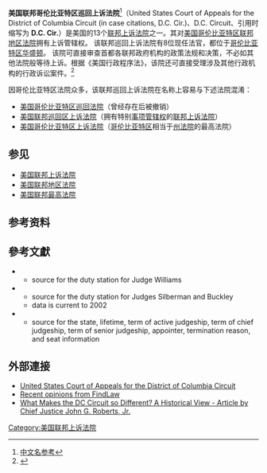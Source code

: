 {{distinguish|美国哥伦比亚特区巡回法院|美国联邦巡回区上诉法院}}
{{noteTA
|G1=USState
|G2=美國總統
}}
{{Infobox U.S. court of appeals
|circuit name = 美国哥伦比亚特区联邦巡回上诉法院
|abbrev = D.C. Cir.
|appeals from = 哥伦比亚特区
|location = {{USA}}[[哥伦比亚特区|哥伦比亚特区]][[华盛顿|华盛顿]]
|map image name = 
|map image width = 
|map image caption = 
|seal = District of Columbia Court of Appeals Seal.svg
|seal size = 150
|chief judge = 
|active judges = 8
|senior judges = 
|established = 
|official site = http://www.cadc.uscourts.gov/
}}

'''美国联邦哥伦比亚特区巡回上诉法院'''<ref>[http://www.voachinese.com/articleprintview/466560.html 中文名参考]</ref>（United States Court of Appeals for the District of Columbia Circuit (in case citations, D.C. Cir.)、D.C. Circuit、引用时缩写为 '''D.C. Cir.'''）是美国的13个[[美国联邦上诉法院|联邦上诉法院]]之一。其对[[美国哥伦比亚特区联邦地区法院|美国哥伦比亚特区联邦地区法院]]拥有上诉管辖权。
该联邦巡回上诉法院有8位现任法官，都位于[[哥伦比亚特区|哥伦比亚特区]][[华盛顿|华盛顿]]。
该院可直接审查首都各联邦政府机构的政策法规和决策，不必如其他法院般等待上诉。根据《美国行政程序法》，该院还可直接受理涉及其他行政机构的行政诉讼案件。<ref>{{cite journal|title=What Makes the D.C. Circuit Different? A Historical View|author=[[約翰·羅伯茨|John G. Roberts, Jr.]]|url=http://www.virginialawreview.org/content/pdfs/92/375.pdf|journal=Virginia Law Review|year=2006|volume=92|page=375|format=PDF|archiveurl=https://web.archive.org/web/20070928174439/http://www.virginialawreview.org/content/pdfs/92/375.pdf|archivedate=2007年9月28日|deadurl=yes}}</ref>

因哥伦比亚特区法院众多，该联邦巡回上诉法院在名称上容易与下述法院混淆：
*[[美国哥伦比亚特区巡回法院|美国哥伦比亚特区巡回法院]]（曾经存在后被撤销）
*[[美国联邦巡回区上诉法院|美国联邦巡回区上诉法院]]（拥有特别[[事项管辖权|事项管辖权]]的[[联邦上诉法院|联邦上诉法院]]）
*[[美国哥伦比亚特区上诉法院|美国哥伦比亚特区上诉法院]]（[[哥伦比亚特区|哥伦比亚特区]]相当于[[州法院|州法院]]的最高法院）

== 参见 ==
*[[美国联邦上诉法院|美国联邦上诉法院]]
*[[美国联邦地区法院|美国联邦地区法院]]
*[[美国联邦最高法院|美国联邦最高法院]]

== 参考资料 ==
{{reflist}}

==參考文獻==
{{refbegin}}
* {{cite web
 |url         = https://lawclerks.ao.uscourts.gov/web/jobSearch
 |title       = Standard Search
 |work        = Federal Law Clerk Information System
 |accessdate  = 2005-06-02
 |deadurl     = yes
 |archiveurl  = https://web.archive.org/web/20051021220038/https://lawclerks.ao.uscourts.gov/web/jobSearch
 |archivedate = 2005-10-21
}}
** source for the duty station for Judge Williams
* {{cite web
| url        = http://www.utexas.edu/law/depts/career/downloads/judicial_listing.html
| title      = Instructions for Judicial Directory
| work       = Website of the University of Texas Law School
| accessdate = 2005-07-04 |archiveurl = https://web.archive.org/web/20051111193332/http://www.utexas.edu/law/depts/career/downloads/judicial_listing.html <!-- Bot retrieved archive --> |archivedate = 2005-11-11}}
** source for the duty station for Judges Silberman and Buckley
** data is current to 2002
* {{cite web
| url        = http://www.fjc.gov/history/home.nsf/usca_dc_frm?OpenFrameSet
| title      = U. S. Court of Appeals for the District of Columbia Circuit
| work       = Official website of the Federal Judicial Center
| accessdate = 2005-05-26 |archiveurl = https://web.archive.org/web/20050404132238/http://www.fjc.gov/history/home.nsf/usca_dc_frm?OpenFrameSet <!-- Bot retrieved archive --> |archivedate = 2005-04-04}}
** source for the state, lifetime, term of active judgeship, term of chief judgeship, term of senior judgeship, appointer, termination reason, and seat information
{{refend}}

==外部連接==
{{wikisource index}}
* [https://web.archive.org/web/20040726042512/http://www.cadc.uscourts.gov/ United States Court of Appeals for the District of Columbia Circuit]
* [http://caselaw.lp.findlaw.com/scripts/getcase.pl?court=dc&navby=year&year=recent Recent opinions from FindLaw]
* [https://web.archive.org/web/20070928174439/http://www.virginialawreview.org/content/pdfs/92/375.pdf What Makes the DC Circuit so Different? A Historical View - Article by Chief Justice John G. Roberts, Jr.]

{{USCourtsOfAppeals|state=collapsed}}
{{United States judiciaries|state=collapsed}}

[[Category:美国联邦上诉法院|Category:美国联邦上诉法院]]